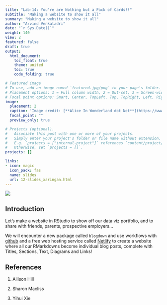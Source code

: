 ```yaml
---
title: "Lab-14: You're are Nothing but a Pack of Cards!!"
subtitle: "Making a website to show it all"
summary: "Making a website to show it all"
author: "Arvind Venkatadri"
date: "`r Sys.Date()`"
weight: 140
view: 2
featured: false
draft: true
output:
  html_document:
    toc_float: true
    theme: united
    toc: true
    code_folding: true

# Featured image
# To use, add an image named `featured.jpg/png` to your page's folder.
# Placement options: 1 = Full column width, 2 = Out-set, 3 = Screen-width
# Focal point options: Smart, Center, TopLeft, Top, TopRight, Left, Right, BottomLeft, Bottom, BottomRight
image:
  placement: 2
  caption: 'Image credit: [**Alice In Wonderland dot Net**](https://www.alice-in-wonderland.net/)'
  focal_point: ""
  preview_only: true

# Projects (optional).
#   Associate this post with one or more of your projects.
#   Simply enter your project's folder or file name without extension.
#   E.g. `projects = ["internal-project"]` references `content/project/deep-learning/index.md`.
#   Otherwise, set `projects = []`.
projects: []

links:
- icon: magic
  icon_pack: fas
  name: slides
  url: 12-slides_xaringan.html
---
```


![](featured.jpg)

## Introduction

Let's make a website in RStudio to show off our data viz portfolio, and to share with friends, parents, prospective employers...

We will encounter a new package called `blogdown` and use workflows with [github](https://github.com) and a free web hosting service called [Netlify](https://www.netlify.app) to create a website where all our RMarkdowns become individual blog posts, complete with Titles, Sections, Text, Diagrams and Links!


## References

1. Allison Hill  


2. Sharon Macliss


3. Yihui Xie  

